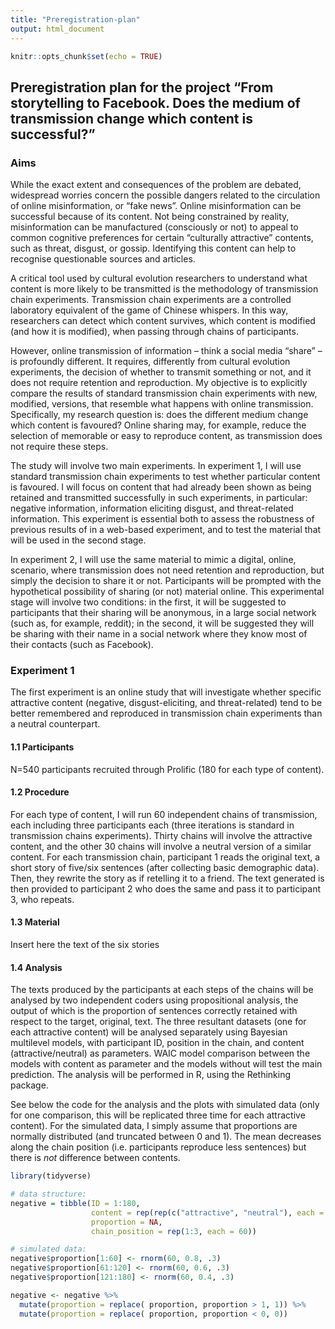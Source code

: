 ```yaml
---
title: "Preregistration-plan"
output: html_document
---
```


```r
knitr::opts_chunk$set(echo = TRUE)
```

## Preregistration plan for the project "From storytelling to Facebook. Does the medium of transmission change which content is successful?"

### Aims

While the exact extent and consequences of the problem are debated, widespread worries concern the possible dangers related to the circulation of online misinformation, or “fake news”. Online misinformation can be successful because of its content. Not being constrained by reality, misinformation can be manufactured (consciously or not) to appeal to common cognitive preferences for certain “culturally attractive” contents, such as threat, disgust, or gossip. Identifying this content can help to recognise questionable sources and articles.

A critical tool used by cultural evolution researchers to understand what content is more likely to be transmitted is the methodology of transmission chain experiments. Transmission chain experiments are a controlled laboratory equivalent of the game of Chinese whispers. In this way, researchers can detect which content survives, which content is modified (and how it is modified), when passing through chains of participants. 

However, online transmission of information – think a social media “share” – is profoundly different. It requires, differently from cultural evolution experiments, the decision of whether to transmit something or not, and it does not require retention and reproduction. My objective is to explicitly compare the results of standard transmission chain experiments with new, modified, versions, that resemble what happens with online transmission. Specifically, my research question is: does the different medium change which content is favoured? Online sharing may, for example, reduce the selection of memorable or easy to reproduce content, as transmission does not require these steps.     

The study will involve two main experiments. In experiment 1, I will use standard transmission chain experiments to test whether particular content is favoured. I will focus on content that had already been shown as being retained and transmitted successfully in such experiments, in particular: negative information, information eliciting disgust, and threat-related information. This experiment is essential both to assess the robustness of previous results of in a web-based experiment, and to test the material that will be used in the second stage.

In experiment 2, I will use the same material to mimic a digital, online, scenario, where transmission does not need retention and reproduction, but simply the decision to share it or not. Participants will be prompted with the hypothetical possibility of sharing (or not) material online. This experimental stage will involve two conditions: in the first, it will be suggested to participants that their sharing will be anonymous, in a large social network (such as, for example, reddit); in the second, it will be suggested they will be sharing with their name in a social network where they know most of their contacts (such as Facebook).      

### Experiment 1

The first experiment is an online study that will investigate whether specific attractive content (negative, disgust-eliciting, and threat-related) tend to be better remembered and reproduced in transmission chain experiments than a neutral counterpart.

#### 1.1 Participants

N=540 participants recruited through Prolific (180 for each type of content).

#### 1.2 Procedure

For each type of content, I will run 60 independent chains of transmission, each including three participants each (three iterations is standard in transmission chains experiments). Thirty chains will involve the attractive content, and the other 30 chains will involve a neutral version of a similar content. 
For each transmission chain, participant 1 reads the original text, a short story of five/six sentences (after collecting basic demographic data). Then, they rewrite the story as if retelling it to a friend. The text generated is then provided to participant 2 who does the same and pass it to participant 3, who repeats. 

#### 1.3 Material

Insert here the text of the six stories

#### 1.4 Analysis

The texts produced by the participants at each steps of the chains will be analysed by two independent coders using propositional analysis, the output of which is the proportion of sentences correctly retained with respect to the target, original, text. The three resultant datasets (one for each attractive content) will be analysed separately using Bayesian multilevel models, with participant ID, position in the chain, and content (attractive/neutral) as parameters. WAIC model comparison between the models with content as parameter and the models without will test the main prediction. The analysis will be performed in R, using the Rethinking package.

See below the code for the analysis and the plots with simulated data (only for one comparison, this will be replicated three time for each attractive content). For the simulated data, I simply assume that proportions are normally distributed (and truncated between 0 and 1). The mean decreases along the chain position (i.e. participants reproduce less sentences) but there is *not* difference between contents.


```r
library(tidyverse)

# data structure:
negative = tibble(ID = 1:180, 
                  content = rep(rep(c("attractive", "neutral"), each = 30), 3), 
                  proportion = NA,
                  chain_position = rep(1:3, each = 60)) 

# simulated data:
negative$proportion[1:60] <- rnorm(60, 0.8, .3)
negative$proportion[61:120] <- rnorm(60, 0.6, .3)
negative$proportion[121:180] <- rnorm(60, 0.4, .3)

negative <- negative %>%
  mutate(proportion = replace( proportion, proportion > 1, 1)) %>%
  mutate(proportion = replace( proportion, proportion < 0, 0))

```


